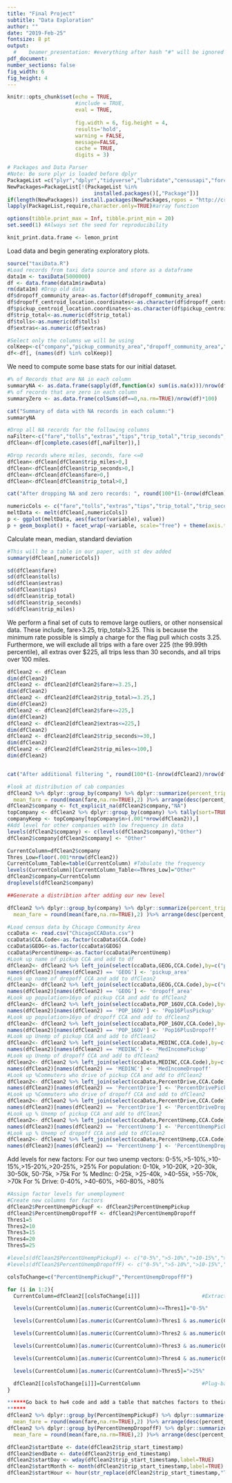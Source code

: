 ```yaml
---
title: "Final Project"
subtitle: "Data Exploration"
author: ""
date: "2019-Feb-25"
fontsize: 8 pt
output:
  #    beamer_presentation: #everything after hash "#" will be ignored 
pdf_document:
number_sections: false
fig_width: 6
fig_height: 4
---
```

  
```r
knitr::opts_chunk$set(echo = TRUE, 
                      #include = TRUE, 
                      eval = TRUE, 
                      
                      fig.width = 6, fig.height = 4,
                      results='hold',
                      warning = FALSE,
                      message=FALSE,
                      cache = TRUE,
                      digits = 3) 
```

```r
# Packages and Data Parser
#Note: Be sure plyr is loaded before dplyr
PackageList =c("plyr","dplyr","tidyverse","lubridate","censusapi","forcats","lemon","reshape","ggplot2")
NewPackages=PackageList[!(PackageList %in% 
                            installed.packages()[,"Package"])]
if(length(NewPackages)) install.packages(NewPackages,repos = "http://cran.us.r-project.org")
lapply(PackageList,require,character.only=TRUE)#array function

options(tibble.print_max = Inf, tibble.print_min = 20) 
set.seed(1) #Always set the seed for reproducibility

knit_print.data.frame <- lemon_print
```

Load data and begin generating exploratory plots.

```r
source("taxiData.R")
#Load records from taxi data source and store as a dataframe
data1m <- taxiData(5000000)
df <- data.frame(data1m$rawData)
rm(data1m) #Drop old data
df$dropoff_community_area<-as.factor(df$dropoff_community_area)
df$dropoff_centroid_location.coordinates<-as.character(df$dropoff_centroid_location.coordinates)
df$pickup_centroid_location.coordinates<-as.character(df$pickup_centroid_location.coordinates)
df$trip_total<-as.numeric(df$trip_total)
df$tolls<-as.numeric(df$tolls)
df$extras<-as.numeric(df$extras)

#Select only the columns we will be using
colKeep<-c("company","pickup_community_area","dropoff_community_area","fare","tolls","extras","tips","payment_type","taxi_id","trip_miles","trip_seconds","trip_end_timestamp","trip_start_timestamp","trip_total","pickup_census_tract","dropoff_census_tract")
df<-df[, (names(df) %in% colKeep)]
```
We need to compute some base stats for our initial dataset. 

```r

#% of Records that are NA in each column
summaryNA <- as.data.frame(sapply(df,function(x) sum(is.na(x)))/nrow(df)*100)
#% of records that are zero in each column
summaryZero <- as.data.frame(colSums(df==0,na.rm=TRUE)/nrow(df)*100)

cat("Summary of data with NA records in each column:")
summaryNA

#Drop all NA records for the following columns
naFilter<-c("fare","tolls","extras","tips","trip_total","trip_seconds","trip_miles","trip_end_timestamp","dropoff_community_area","pickup_community_area")
dfClean<-df[complete.cases(df[,naFilter]),]

#Drop records where miles, seconds, fare <=0
dfClean<-dfClean[dfClean$trip_miles>0,]
dfClean<-dfClean[dfClean$trip_seconds>0,]
dfClean<-dfClean[dfClean$fare>0,]
dfClean<-dfClean[dfClean$trip_total>0,]

cat("After dropping NA and zero records: ", round(100*(1-(nrow(dfClean)/nrow(df))),2),"% of records dropped")
```

```r
numericCols <- c("fare","tolls","extras","tips","trip_total","trip_seconds","trip_miles")
meltData <- melt(dfClean[,numericCols])
p <- ggplot(meltData, aes(factor(variable), value)) 
p + geom_boxplot() + facet_wrap(~variable, scale="free") + theme(axis.title=element_text(size=14,face="bold"))
```

Calculate mean, median, standard deviation
```r
#This will be a table in our paper, with st dev added
summary(dfClean[,numericCols])

sd(dfClean$fare)
sd(dfClean$tolls)
sd(dfClean$extras)
sd(dfClean$tips)
sd(dfClean$trip_total)
sd(dfClean$trip_seconds)
sd(dfClean$trip_miles)
```
We perform a final set of cuts to remove large outliers, or other nonsensical data. These include, fare>3.25, trip_total>3.25. This is because the minimum rate possible is simply a charge for the flag pull which costs 3.25. Furthermore, we will exclude all trips with a fare over 225 (the 99.99th percentile), all extras over $225, all trips less than 30 seconds, and all trips over 100 miles.

```r
dfClean2 <- dfClean
dim(dfClean2)
dfClean2 <- dfClean2[dfClean2$fare>=3.25,]
dim(dfClean2)
dfClean2 <- dfClean2[dfClean2$trip_total>=3.25,]
dim(dfClean2)
dfClean2 <- dfClean2[dfClean2$fare<=225,]
dim(dfClean2)
dfClean2 <- dfClean2[dfClean2$extras<=225,]
dim(dfClean2)
dfClean2 <- dfClean2[dfClean2$trip_seconds>=30,]
dim(dfClean2)
dfClean2 <- dfClean2[dfClean2$trip_miles<=100,]
dim(dfClean2)


cat("After additional filtering ", round(100*(1-(nrow(dfClean2)/nrow(df))),2),"% of all records have been dropped")

```
```r
#look at distribution of cab companies
dfClean2 %>% dplyr::group_by(company) %>% dplyr::summarize(percent_trips=round(100*n()/nrow(dfClean2),5),
  mean_fare = round(mean(fare,na.rm=TRUE),2) )%>% arrange(desc(percent_trips))
dfClean2$company <- fct_explicit_na(dfClean2$company,"NA")
topCompany <- dfClean2 %>% dplyr::group_by(company) %>% tally(sort=TRUE)
companyKeep <- topCompany[topCompany$n>(.001*nrow(dfClean2)),]
#Add level for other companies with low frequency in data
levels(dfClean2$company) <- c(levels(dfClean2$company),"Other")
dfClean2$company[dfClean2$company] <- "Other"

CurrentColumn=dfClean2$company 
Thres_Low=floor(.001*nrow(dfClean2))
CurrentColumn_Table=table(CurrentColumn) #Tabulate the frequency
levels(CurrentColumn)[CurrentColumn_Table<=Thres_Low]="Other"
dfClean2$company=CurrentColumn 
droplevels(dfClean2$company)

##Generate a distribtion after adding our new level

dfClean2 %>% dplyr::group_by(company) %>% dplyr::summarize(percent_trips=round(100*n()/nrow(dfClean2),5),
  mean_fare = round(mean(fare,na.rm=TRUE),2) )%>% arrange(desc(percent_trips))
```


```r
#Load census data by Chicago Community Area
ccaData <- read.csv("ChicagoCCAData.csv")
ccaData$CCA.Code<-as.factor(ccaData$CCA.Code)
ccaData$GEOG<-as.factor(ccaData$GEOG)
ccaData$PercentUnemp<-as.factor(ccaData$PercentUnemp)
#Look up name of pickup CCA and add to df
dfClean2<- dfClean2 %>% left_join(select(ccaData,GEOG,CCA.Code),by=c("pickup_community_area"="CCA.Code"))
names(dfClean2)[names(dfClean2) == 'GEOG'] <- 'pickup_area'
#Look up name of dropoff CCA and add to dfClean2
dfClean2<- dfClean2 %>% left_join(select(ccaData,GEOG,CCA.Code),by=c("dropoff_community_area"="CCA.Code"))
names(dfClean2)[names(dfClean2) == 'GEOG'] <- 'dropoff_area'
#Look up population>16yo of pickup CCA and add to dfClean2
dfClean2<- dfClean2 %>% left_join(select(ccaData,POP_16OV,CCA.Code),by=c("pickup_community_area"="CCA.Code"))
names(dfClean2)[names(dfClean2) == 'POP_16OV'] <- 'Pop16PlusPickup'
#Look up population>16yo of dropoff CCA and add to dfClean2
dfClean2<- dfClean2 %>% left_join(select(ccaData,POP_16OV,CCA.Code),by=c("dropoff_community_area"="CCA.Code"))
names(dfClean2)[names(dfClean2) == 'POP_16OV'] <- 'Pop16PlusDropoff'
#Look up Unemp of pickup CCA and add to dfClean2
dfClean2<- dfClean2 %>% left_join(select(ccaData,MEDINC,CCA.Code),by=c("pickup_community_area"="CCA.Code"))
names(dfClean2)[names(dfClean2) == 'MEDINC'] <- 'MedIncomePickup'
#Look up Unemp of dropoff CCA and add to dfClean2
dfClean2<- dfClean2 %>% left_join(select(ccaData,MEDINC,CCA.Code),by=c("dropoff_community_area"="CCA.Code"))
names(dfClean2)[names(dfClean2) == 'MEDINC'] <- 'MedIncomeDropoff'
#Look up %Commuters who drive of pickup CCA and add to dfClean2
dfClean2<- dfClean2 %>% left_join(select(ccaData,PercentDrive,CCA.Code),by=c("pickup_community_area"="CCA.Code"))
names(dfClean2)[names(dfClean2) == 'PercentDrive'] <- 'PercentDrivePickup'
#Look up %Commuters who drive of dropoff CCA and add to dfClean2
dfClean2<- dfClean2 %>% left_join(select(ccaData,PercentDrive,CCA.Code),by=c("dropoff_community_area"="CCA.Code"))
names(dfClean2)[names(dfClean2) == 'PercentDrive'] <- 'PercentDriveDropoff'
#Look up % Unemp of pickup CCA and add to dfClean2
dfClean2<- dfClean2 %>% left_join(select(ccaData,PercentUnemp,CCA.Code),by=c("pickup_community_area"="CCA.Code"))
names(dfClean2)[names(dfClean2) == 'PercentUnemp'] <- 'PercentUnempPickup'
#Look up % Unemp of dropoff CCA and add to dfClean2
dfClean2<- dfClean2 %>% left_join(select(ccaData,PercentUnemp,CCA.Code),by=c("dropoff_community_area"="CCA.Code"))
names(dfClean2)[names(dfClean2) == 'PercentUnemp'] <- 'PercentUnempDropoff'
```
Add levels for new factors:
For our two unemp vectors: 0-5%,>5-10%,>10-15%,>15-20%,>20-25%, >25%
For population: 0-10k, >10-20K, >20-30k, 30-50k, 50-75k, >75k
For % MedInc: 0-25k, >25-40k, >40-55k, >55-70k, >70k
For % Drive: 0-40%, >40-60%, >60-80%, >80%


```r
#Assign factor levels for unemployment
#Create new columns for factors
dfClean2$PercentUnempPickupF <- dfClean2$PercentUnempPickup
dfClean2$PercentUnempDropoffF <- dfClean2$PercentUnempDropoff
Thres1=5
Thres2=10
Thres3=15
Thres4=20
Thres5=25

#levels(dfClean2$PercentUnempPickupF) <- c("0-5%",">5-10%",">10-15%",">15-20%",">20-25%",">25%")
#levels(dfClean2$PercentUnempDropoffF) <- c("0-5%",">5-10%",">10-15%",">15-20%",">20-25%",">25%")

colsToChange=c("PercentUnempPickupF","PercentUnempDropoffF")

for (i in 1:2){
  CurrentColumn=dfClean2[[colsToChange[i]]]                    #Extraction of column

  levels(CurrentColumn)[as.numeric(CurrentColumn)<=Thres1]="0-5%"

  levels(CurrentColumn)[as.numeric(CurrentColumn)>Thres1 & as.numeric(CurrentColumn)<=Thres2 ]=">5-10%"

  levels(CurrentColumn)[as.numeric(CurrentColumn)>Thres2 & as.numeric(CurrentColumn)<=Thres3 ]=">10-15%"

  levels(CurrentColumn)[as.numeric(CurrentColumn)>Thres3 & as.numeric(CurrentColumn)<=Thres4 ]=">15-20%"

  levels(CurrentColumn)[as.numeric(CurrentColumn)>Thres4 & as.numeric(CurrentColumn)<=Thres5 ]=">20-25%"

  levels(CurrentColumn)[as.numeric(CurrentColumn)>Thres5]=">25%"

  dfClean2[[colsToChange[i]]]=CurrentColumn                    #Plug-back to the data.frame
}

******Go back to hw4 code and add a table that matches factors to their numeric equivalent
******
dfClean2 %>% dplyr::group_by(PercentUnempPickupF) %>% dplyr::summarize(percent_trips=round(100*n()/nrow(dfClean2),5),
  mean_fare = round(mean(fare,na.rm=TRUE),2) )%>% arrange(desc(percent_trips))
dfClean2 %>% dplyr::group_by(PercentUnempDropoffF) %>% dplyr::summarize(percent_trips=round(100*n()/nrow(dfClean2),5),
  mean_fare = round(mean(fare,na.rm=TRUE),2) )%>% arrange(desc(percent_trips))
```




```r
dfClean2$startDate <- date(dfClean2$trip_start_timestamp)
dfClean2$endDate <- date(dfClean2$trip_end_timestamp)
dfClean2$startDay <- wday(dfClean2$trip_start_timestamp,label=TRUE)
dfClean2$startMonth <- month(dfClean2$trip_start_timestamp,label=TRUE)
dfClean2$startHour <- hour(str_replace(dfClean2$trip_start_timestamp,"T"," "))
```


